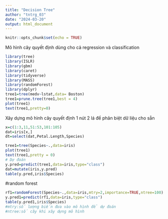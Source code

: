 ---
title: "Decision Tree"
author: "tntrg_03"
date: "2024-03-20"
output: html_document
---

```{r setup, include=FALSE}
knitr::opts_chunk$set(echo = TRUE)
```

Mô hình cây quyết định dùng cho cả regression và classification

```{r}
library(tree)
library(ISLR)
library(gbm)
library(caret)
library(tidyverse)
library(MASS)
library(randomForest)
library(dplyr)
tree1=tree(medv~lstat,data= Boston)
tree1=prune.tree(tree1,best = 4)
plot(tree1)
text(tree1,pretty=0)
```
Xây dựng mô hình cây quyết định 1 nút 2 lá để phân biệt dữ liệu cho sẵn

```{r}
x=c(1:3,11,51:53,101:105)
dat=iris[x,]
dt=select(dat,Petal.Length,Species)
```

```{r}
tree1=tree(Species~.,data=iris)
plot(tree1)
text(tree1,pretty = 0)
# Dự đoán
y.pred=predict(tree1,data=iris,type="class")
dat=mutate(iris,y.pred)
table(y.pred,iris$Species)
```

#random forest
```{r}
rf1=randomForest(Species~.,data=iris,mtry=2,importance=TRUE,ntree=100)
y.pred1=predict(rf1,data=iris,type="class")
table(y.pred1,iris$Species)
#mtry:số lượng biến đưa vào mô hình để dự đoán
#ntree:số cây khi xây dựng mô hình

```





